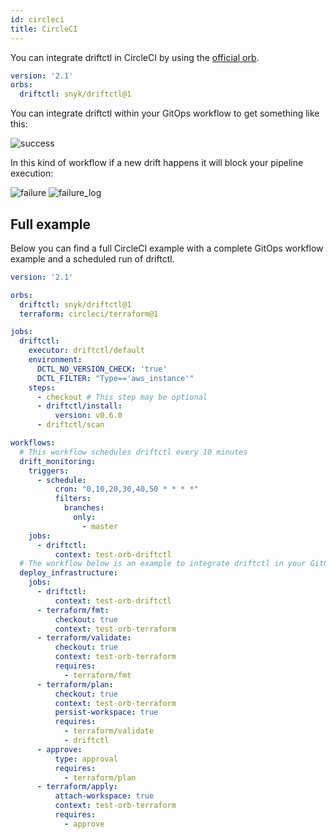 ```yaml
---
id: circleci
title: CircleCI
---
```


You can integrate driftctl in CircleCI by using the [official orb](https://circleci.com/developer/orbs/orb/snyk/driftctl).

```yml
version: '2.1'
orbs:
  driftctl: snyk/driftctl@1
```

You can integrate driftctl within your GitOps workflow to get something like this:

![success](../../assets/ci_cd/circleci/success.png)

In this kind of workflow if a new drift happens it will block your pipeline execution:

![failure](../../assets/ci_cd/circleci/failure.png)
![failure_log](../../assets/ci_cd/circleci/failure_log.png)


## Full example

Below you can find a full CircleCI example with a complete GitOps workflow example and a scheduled run of driftctl.

```yml
version: '2.1'

orbs:
  driftctl: snyk/driftctl@1
  terraform: circleci/terraform@1

jobs:
  driftctl:
    executor: driftctl/default
    environment:
      DCTL_NO_VERSION_CHECK: 'true'
      DCTL_FILTER: "Type=='aws_instance'"
    steps:
      - checkout # This step may be optional
      - driftctl/install:
          version: v0.6.0
      - driftctl/scan

workflows:
  # This workflow schedules driftctl every 10 minutes
  drift_monitoring:
    triggers:
      - schedule:
          cron: "0,10,20,30,40,50 * * * *"
          filters:
            branches:
              only:
                - master
    jobs:
      - driftctl:
          context: test-orb-driftctl
  # The workflow below is an example to integrate driftctl in your GitOps pipeline
  deploy_infrastructure:
    jobs:
      - driftctl:
          context: test-orb-driftctl
      - terraform/fmt:
          checkout: true
          context: test-orb-terraform
      - terraform/validate:
          checkout: true
          context: test-orb-terraform
          requires:
            - terraform/fmt
      - terraform/plan:
          checkout: true
          context: test-orb-terraform
          persist-workspace: true
          requires:
            - terraform/validate
            - driftctl
      - approve:
          type: approval
          requires:
            - terraform/plan
      - terraform/apply:
          attach-workspace: true
          context: test-orb-terraform
          requires:
            - approve
```